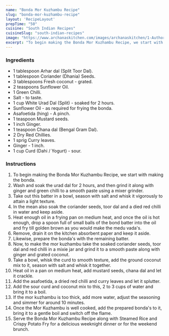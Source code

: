 ---
name: "Bonda Mor Kuzhambu Recipe"
slug: "bonda-mor-kuzhambu-recipe"
layout: 'RecipeLayout'
prepTime: "50"
cuisine: "South Indian Recipes"
cuisineSlug: "south-indian-recipes"
image: "https://www.archanaskitchen.com/images/archanaskitchen/1-Author/nithya.anantham/Bonda_Mor_Kuzhambu_Recipe.jpg"
excerpt: "To begin making the Bonda Mor Kuzhambu Recipe, we start with making the bonda"
---

### Ingredients

- 1 tablespoon Arhar dal (Split Toor Dal).
- 1 tablespoon Coriander (Dhania) Seeds.
- 3 tablespoons Fresh coconut - grated.
- 2 teaspoons Sunflower Oil.
- 1 Green Chilli.
- Salt - to taste.
- 1 cup White Urad Dal (Split) - soaked for 2 hours.
- Sunflower Oil - as required for frying the bonda.
- Asafoetida (hing) - A pinch.
- 1 teaspoon Mustard seeds.
- 1 inch Ginger.
- 1 teaspoon Chana dal (Bengal Gram Dal).
- 2 Dry Red Chillies.
- 1 sprig Curry leaves.
- Ginger - 1 inch.
- 1 cup Curd (Dahi / Yogurt) - sour.

### Instructions

1. To begin making the Bonda Mor Kuzhambu Recipe, we start with making the bonda.
1. Wash and soak the urad dal for 2 hours, and then grind it along with ginger and green chilli to a smooth paste using a mixer grinder.
1. Take out this batter in a bowl, season with salt and whisk it vigorously to attain a light texture.
1. In the mean also soak the coriander seeds, toor dal and a died red chilli in water and keep aside.
1. Heat enough oil in a frying pan on medium heat, and once the oil is hot enough, drop a spoon full of small balls of the bond batter into the oil and fry till golden brown as you would make the medu vada's.
1. Remove, drain it on the kitchen absorbent paper and keep it aside.
1. Likewise, prepare the bonda's with the remaining batter.
1. Now, to make the mor kuzhambu take the soaked coriander seeds, toor dal and red chilli in a mixie jar and grind it to a smooth paste along with ginger and grated coconut.
1. Take a bowl, whisk the curd to smooth texture, add the ground coconut mix to it, season with salt and whisk it together.
1. Heat oil in a pan on medium heat, add mustard seeds, chana dal and let it crackle.
1. Add the asafoetida, a dried red chilli and curry leaves and let it splutter.
1. Add the sour curd and coconut mix to this, 2 to 3 cups of water and bring it to a boil.
1. If the mor kuzhambu is too thick, add more water, adjust the seasoning and simmer for around 10 minutes.
1. Once the Mor Kuzhambu is well cooked, add the prepared bonda's to it, bring it to a gentle boil and switch off the flame.
1. Serve the Bonda Mor Kuzhambu Recipe along with Steamed Rice and Crispy Potato Fry for a delicious weeknight dinner or for the weekend brunch.
